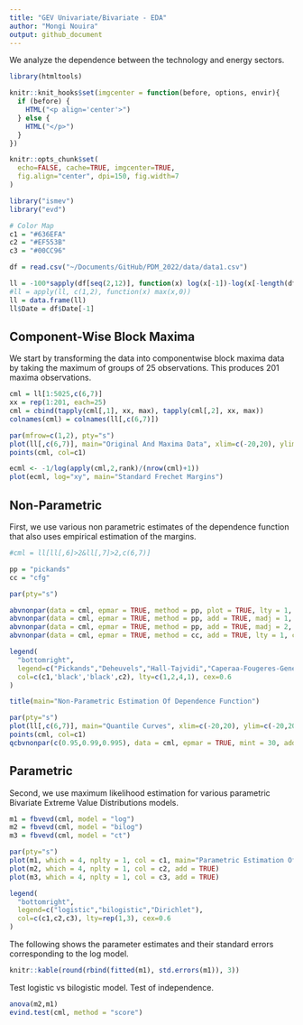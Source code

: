 ```yaml
---
title: "GEV Univariate/Bivariate - EDA"
author: "Mongi Nouira"
output: github_document
---
```


We analyze the dependence between the technology and energy sectors.

```r
library(htmltools)

knitr::knit_hooks$set(imgcenter = function(before, options, envir){
  if (before) {
    HTML("<p align='center'>")
  } else {
    HTML("</p>")
  }
})

knitr::opts_chunk$set(
  echo=FALSE, cache=TRUE, imgcenter=TRUE, 
  fig.align="center", dpi=150, fig.width=7
)

library("ismev")
library("evd")

# Color Map
c1 = "#636EFA"
c2 = "#EF553B"
c3 = "#00CC96"
```

```r
df = read.csv("~/Documents/GitHub/PDM_2022/data/data1.csv")

ll = -100*sapply(df[seq(2,12)], function(x) log(x[-1])-log(x[-length(df$Date)]))
#ll = apply(ll, c(1,2), function(x) max(x,0))
ll = data.frame(ll)
ll$Date = df$Date[-1]
```

## Component-Wise Block Maxima

We start by transforming the data into componentwise block maxima data by taking the maximum of groups of 25 observations. This produces 201 maxima observations.

```r
cml = ll[1:5025,c(6,7)]
xx = rep(1:201, each=25)
cml = cbind(tapply(cml[,1], xx, max), tapply(cml[,2], xx, max))
colnames(cml) = colnames(ll[,c(6,7)])

par(mfrow=c(1,2), pty="s")
plot(ll[,c(6,7)], main="Original And Maxima Data", xlim=c(-20,20), ylim=c(-20,20))
points(cml, col=c1)

ecml <- -1/log(apply(cml,2,rank)/(nrow(cml)+1))
plot(ecml, log="xy", main="Standard Frechet Margins")
```

## Non-Parametric

First, we use various non parametric estimates of the dependence function that also uses empirical estimation of the margins.

```r
#cml = ll[ll[,6]>2&ll[,7]>2,c(6,7)]

pp = "pickands"
cc = "cfg"

par(pty="s")

abvnonpar(data = cml, epmar = TRUE, method = pp, plot = TRUE, lty = 1, col=c1)
abvnonpar(data = cml, epmar = TRUE, method = pp, add = TRUE, madj = 1, lty = 2)
abvnonpar(data = cml, epmar = TRUE, method = pp, add = TRUE, madj = 2, lty = 4)
abvnonpar(data = cml, epmar = TRUE, method = cc, add = TRUE, lty = 1, col=c2)

legend(
  "bottomright", 
  legend=c("Pickands","Deheuvels","Hall-Tajvidi","Caperaa-Fougeres-Genest"), 
  col=c(c1,'black','black',c2), lty=c(1,2,4,1), cex=0.6
)

title(main="Non-Parametric Estimation Of Dependence Function")
```

```r
par(pty="s")
plot(ll[,c(6,7)], main="Quantile Curves", xlim=c(-20,20), ylim=c(-20,20))
points(cml, col=c1)
qcbvnonpar(c(0.95,0.99,0.995), data = cml, epmar = TRUE, mint = 30, add = TRUE, col = c2)
```

## Parametric

Second, we use maximum likelihood estimation for various parametric Bivariate Extreme Value Distributions models.

```r
m1 = fbvevd(cml, model = "log")
m2 = fbvevd(cml, model = "bilog")
m3 = fbvevd(cml, model = "ct")

par(pty="s")
plot(m1, which = 4, nplty = 1, col = c1, main="Parametric Estimation Of Dependence Function")
plot(m2, which = 4, nplty = 1, col = c2, add = TRUE)
plot(m3, which = 4, nplty = 1, col = c3, add = TRUE)

legend(
  "bottomright", 
  legend=c("logistic","bilogistic","Dirichlet"), 
  col=c(c1,c2,c3), lty=rep(1,3), cex=0.6
)
```

The following shows the parameter estimates and their standard errors corresponding to the log model.

```r
knitr::kable(round(rbind(fitted(m1), std.errors(m1)), 3))
```

Test logistic vs bilogistic model. Test of independence.

```r
anova(m2,m1)
evind.test(cml, method = "score")
```


